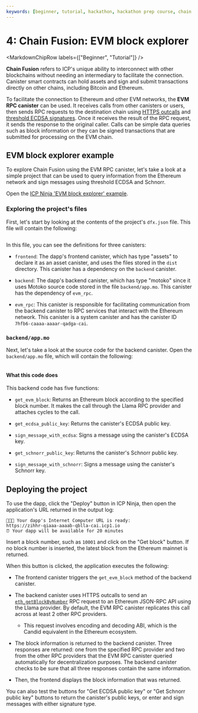 ```yaml
---
keywords: [beginner, tutorial, hackathon, hackathon prep course, chain fusion, chain, fusion, evm, ethereum, block explorer, evm rpc, evm rpc canister, evm example, query evm, evm block, ethereum blocks]
---
```



# 4: Chain Fusion: EVM block explorer

<MarkdownChipRow labels={["Beginner", "Tutorial"]} />

**Chain Fusion** refers to ICP's unique ability to interconnect with other blockchains without needing an intermediary to facilitate the connection. Canister smart contracts can hold assets and sign and submit transactions directly on other chains, including Bitcoin and Ethereum.

To facilitate the connection to Ethereum and other EVM networks, the **EVM RPC canister** can be used. It receives calls from other canisters or users, then sends RPC requests to the destination chain using [HTTPS outcalls](/docs/building-apps/network-features/using-http/https-outcalls/overview) and [threshold ECDSA signatures](/docs/building-apps/network-features/signatures/t-ecdsa). Once it receives the result of the RPC request, it sends the response to the original caller. Calls can be simple data queries such as block information or they can be signed transactions that are submitted for processing on the EVM chain.

## EVM block explorer example

To explore Chain Fusion using the EVM RPC canister, let's take a look at a simple project that can be used to query information from the Ethereum network and sign messages using threshold ECDSA and Schnorr.

Open the [ICP Ninja 'EVM block explorer' example](https://icp.ninja/projects/evm-block-explorer).

### Exploring the project's files

First, let's start by looking at the contents of the project's `dfx.json` file. This file will contain the following:

```json title="dfx.json" file=../../references/samples/motoko/evm_block_explorer/dfx.json
```

In this file, you can see the definitions for three canisters:

- `frontend`: The dapp's frontend canister, which has type "assets" to declare it as an asset canister, and uses the files stored in the `dist` directory. This canister has a dependency on the `backend` canister.

- `backend`: The dapp's backend canister, which has type "motoko" since it uses Motoko source code stored in the file `backend/app.mo`. This canister has the dependency of `evm_rpc`.

- `evm_rpc`: This canister is responsible for facilitating communication from the backend canister to RPC services that interact with the Ethereum network. This canister is a system canister and has the canister ID `7hfb6-caaaa-aaaar-qadga-cai`.

### `backend/app.mo`

Next, let's take a look at the source code for the backend canister. Open the `backend/app.mo` file, which will contain the following:

```motoko no-repl title="backend/app.mo" file=../../references/samples/motoko/evm_block_explorer/backend/app.mo
```

#### What this code does

This backend code has five functions:

- `get_evm_block`: Returns an Ethereum block according to the specified block number. It makes the call through the Llama RPC provider and attaches cycles to the call.

- `get_ecdsa_public_key`: Returns the canister's ECDSA public key.

- `sign_message_with_ecdsa`: Signs a message using the canister's ECDSA key.

- `get_schnorr_public_key`: Returns the canister's Schnorr public key.

- `sign_message_with_schnorr`: Signs a message using the canister's Schnorr key.

## Deploying the project

To use the dapp, click the "Deploy" button in ICP Ninja, then open the application's URL returned in the output log:

```
🥷🚀🎉 Your dapp's Internet Computer URL is ready:
https://zihhr-qiaaa-aaaab-qblla-cai.icp1.io
⏰ Your dapp will be available for 20 minutes
```

Insert a block number, such as `10001` and click on the "Get block" button. If no block number is inserted, the latest block from the Ethereum mainnet is returned.

When this button is clicked, the application executes the following:

- The frontend canister triggers the `get_evm_block` method of the backend canister.

- The backend canister uses HTTPS outcalls to send an [`eth_getBlockByNumber`](https://docs.alchemy.com/reference/eth-getblockbynumber) RPC request to an Ethereum JSON-RPC API using the Llama provider. By default, the EVM RPC canister replicates this call across at least 2 other RPC providers.

    - This request involves encoding and decoding ABI, which is the Candid equivalent in the Ethereum ecosystem.

- The block information is returned to the backend canister. Three responses are returned: one from the specified RPC provider and two from the other RPC providers that the EVM RPC canister queried automatically for decentralization purposes. The backend canister checks to be sure that all three responses contain the same information.

- Then, the frontend displays the block information that was returned.

You can also test the buttons for "Get ECDSA public key" or "Get Schnorr public key" buttons to return the canister's public keys, or enter and sign messages with either signature type.
